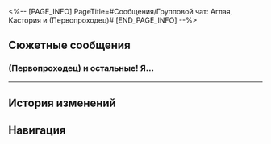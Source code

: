 <%-- [PAGE_INFO]
PageTitle=#Сообщения/Групповой чат: Аглая, Кастория и (Первопроходец)#
[END_PAGE_INFO] --%>
{{Сообщение Инфобокс
|id          = 192
|Изображение = НИП Групповой чат: Аглая, Кастория и (Первопроходец) Иконка.png
|Тип         = Группа
|Персонажи   = [[Аглая]]; [[Кастория]]; [[Первопроходец]]
|Фракция     = Амфореус
}}

==Сюжетные сообщения==
===(Первопроходец) и остальные! Я...===
{{Сообщения
|условие_получения = 
|текст =
:'''Аглая:''' (Первопроходец) и остальные!<br />Я узнала о том, что происходит в Роще, и мою благодарность вам невозможно передать словами.<br />К сожалению, священный город столкнулся с рядом проблем, которые требуют моего внимания, поэтому я прошу прощения за то, что не смогла поприветствовать вас лично.<br />Кроме того, после долгого путешествия важно отдохнуть и восстановить силы. Детали произошедшего мы обсудим завтра. Таков мой приказ.
:{Выбор} Понятно.
::'''(Первопроходец):''' Понятно.
:{Выбор} Зачем писать так формально?
::'''(Первопроходец):''' Зачем такая формальность?
::'''Кастория:''' ...
:'''Кастория:''' Скорее всего, это писала Швея.
:'''Кастория:''' Дорогая Швея, передай госпоже Аглае, что мы получили её сообщение и будем сегодня отдыхать. Передай ей нашу благодарность.
:'''Аглая:''' Слушаюсь.
:'''Аглая:''' [[Файл:Стикер ГПП 20 Аглая 03.png|80px|(Изображение) &lbrack;Стикер «Аглая: Шитьё»&rbrack;]]
}}
----

==История изменений==
{{История изменений|3.1}}

==Навигация==
{{Сообщения Навбокс}}